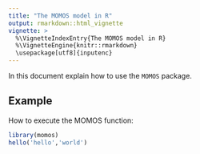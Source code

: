 ```yaml
---
title: "The MOMOS model in R"
output: rmarkdown::html_vignette
vignette: >
  %\VignetteIndexEntry{The MOMOS model in R}
  %\VignetteEngine{knitr::rmarkdown}
  \usepackage[utf8]{inputenc}
---
```


In this document explain how to use the `MOMOS` package.

## Example

How to execute the MOMOS function:

```r
library(momos)
hello('hello','world')
```
